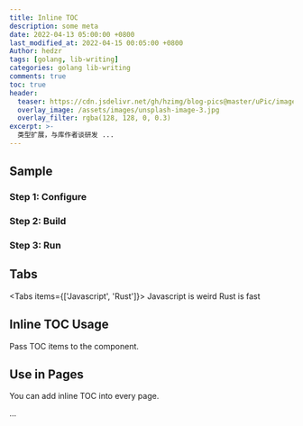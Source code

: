 ```yaml
---
title: Inline TOC
description: some meta
date: 2022-04-13 05:00:00 +0800
last_modified_at: 2022-04-15 00:05:00 +0800
Author: hedzr
tags: [golang, lib-writing]
categories: golang lib-writing
comments: true
toc: true
header:
  teaser: https://cdn.jsdelivr.net/gh/hzimg/blog-pics@master/uPic/image-20220409105705674.png
  overlay_image: /assets/images/unsplash-image-3.jpg
  overlay_filter: rgba(128, 128, 0, 0.3)
excerpt: >-
  类型扩展，与库作者谈研发 ...
---
```


<InlineTOC defaultOpen open disabled items={toc} />

## Sample

<Steps>
<Step>

### Step 1: Configure

</Step>

<Step>

### Step 2: Build

</Step>

<Step>

### Step 3: Run

</Step>

</Steps>

## Tabs

<Tabs items={['Javascript', 'Rust']}>
  <Tab value="Javascript">Javascript is weird</Tab>
  <Tab value="Rust">Rust is fast</Tab>
</Tabs>

## Inline TOC Usage

Pass TOC items to the component.


## Use in Pages

You can add inline TOC into every page.

...